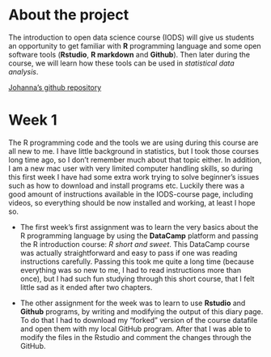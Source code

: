 
# About the project

The introduction to open data science course (IODS) will give us students an opportunity to get familiar with **R** programming language and some open software tools (**Rstudio**, **R markdown** and **Github**). Then later during the course, we will learn how these tools can be used in *statistical data analysis*. 

[Johanna's github repository](https://github.com/jtroberg/IODS-project/)


# Week 1 

The R programming code and the tools we are using during this course are all new to me. I have little background in statistics, but I took those courses long time ago, so I don't remember much about that topic either. In addition, I am a new mac user with very limited computer handling skills, so during this first week I have had some extra work trying to solve beginner's issues such as how to download and install programs etc. Luckily there was a good amount of instructions available in the IODS-course page, including videos, so everything should be now installed and working, at least I hope so. 

- The first week's first assignment was to learn the very basics about the R programming language by using the **DataCamp** platform and passing the R introduction course: *R short and sweet*. This DataCamp course was actually straightforward and easy to pass if one was reading instructions carefully. Passing this took me quite a long time (because everything was so new to me, I had to read instructions more than once), but I had such fun studying through this short course, that I felt little sad as it ended after two chapters. 

- The other assignment for the week was to learn to use **Rstudio** and **Github** programs, by writing and modifying the output of this diary page. To do that I had to download my "forked" version of the course datafile and open them with my local GitHub program. After that I was able to modify the files in the Rstudio and comment the changes through the GitHub. 